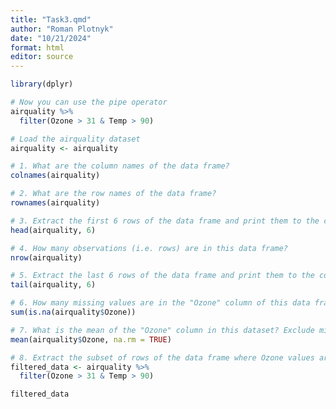 ```yaml
---
title: "Task3.qmd"
author: "Roman Plotnyk"
date: "10/21/2024"
format: html
editor: source
---
```


```r
library(dplyr)

# Now you can use the pipe operator
airquality %>%
  filter(Ozone > 31 & Temp > 90)
```

```r
# Load the airquality dataset
airquality <- airquality

# 1. What are the column names of the data frame?
colnames(airquality)

# 2. What are the row names of the data frame?
rownames(airquality)

# 3. Extract the first 6 rows of the data frame and print them to the console
head(airquality, 6)

# 4. How many observations (i.e. rows) are in this data frame?
nrow(airquality)

# 5. Extract the last 6 rows of the data frame and print them to the console
tail(airquality, 6)

# 6. How many missing values are in the "Ozone" column of this data frame?
sum(is.na(airquality$Ozone))

# 7. What is the mean of the "Ozone" column in this dataset? Exclude missing values (coded as NA) from this calculation.
mean(airquality$Ozone, na.rm = TRUE)

# 8. Extract the subset of rows of the data frame where Ozone values are above 31 and Temp values are above 90.
filtered_data <- airquality %>%
  filter(Ozone > 31 & Temp > 90)

filtered_data
```
